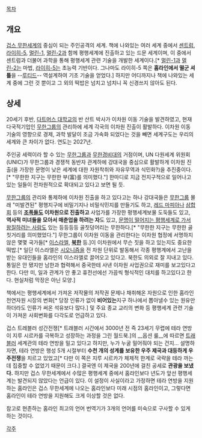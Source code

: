 [[목차]]

== 개요 ==
[[겁스 무한세계]]의 중심이 되는 주인공격의 세계. 책에 나와있는 여러 세계 중에서 [[센트럼]], [[라이히-5]], [[겁스 테크노맨서|멀린-1]], [[겁스 테크노맨서|멀린-2]]과 함께 평행세계에 진출하고 있는 드문 세계이며, 이 중에서 센트럼과 더불어 과학을 통해 평행세계 관련 기술을 개발한 세계이다.[* [[겁스 테크노맨서|멀린-1]]과 [[겁스 테크노맨서|멀린-2]]는 마법, [[라이히-5]]는 초능력 기반이다. 그나마도 라이히-5 쪽은 '''홈라인에서 떨군 셔틀'''을 --[[루티드]]-- 역설계하여 기초 기술을 얻었다.] 하지만 어디까지나 책에 나와있는 세계 중에 그런 것 뿐이고 그 외의 떡밥은 넘치고 넘치니 꼭 신경쓰지 않아도 된다.

== 상세 ==
20세기 후반, [[다트머스 대학교]]의 반 산트 박사가 이차원 이동 기술을 발견하였고, 현재 다국적기업인 [[무한그룹]]의 관리하에 세계 각국의 이차원 진출이 활발하다. 이차원 이동 기술의 영향으로 경제, 과학 발달이 조금 가속화 되었다는 것을 빼면 세계구도는 우리의 세계와 큰 차이가 없다. 연도는 2027년.

주인공 세력이라 할 수 있는 [[무한그룹]]과 [[무한경비대]]의 거점이며, UN 다원세계 위원회(UNIC)가 무한그룹과 경쟁적 동반자 관계하에 강대국을 중심으로 활발하게 이차원 진출(을 가장한 문명이 낮은 세계에 대한 자원착취와 자유무역과 식민화?)을 추진중이다.[* "무한한 지구는 무한한 부(富)를 의미했다."] 한마디로 지금 전지구적으로 일어나고 있는 일들이 전차원적으로 확대되고 있다고 보면 될 듯.

[[무한그룹]]의 관리와 통제하에 이차원 진출을 하고 있다고는 하나 강대국들은 [[무한그룹]] 몰래 "미발견된" 평행지구에 비밀기지나 비밀식민지를 만들기도 하고, [[레드 마피아]]나 [[삼합회]] 등의 '''[[조폭]]들도 이차원으로 진출하고''' 사업가를 가장한 평행세계보물 도둑들도 있고, '''역사적 미녀들을 모아서 매춘업을 하려는 자'''도 있고, [[현대인 천재론|문명이 떨어지는 평행세계로 가서 왕질하려는 사람]]도 있는 등등등등 골칫덩어리는 무한하다.[* "무한한 지구는 무한한 골칫거리를 의미했었다."] 무한그룹이 이차원 이동을 관리한다는 이차원 협정에 서명하지 않은 몇몇 국가들[* [[이스라엘]], '''[[북한]]''' 등.]이 이차원에서 무슨 짓을 하고 있는지도 중요한 떡밥.[* 일단 이스라엘은 [[시오니즘]]을 전 차원 단위로 발동해서 각종 평행계에서 고난을 받는 유대인들을 홈라인의 이스라엘로 끌어오고 있다고. 북한도 의외로 잘 지내고 있다. 통일은 안 됐지만 남한과 협력해서 중국한테 사낸 이차원 사업권으로 재미를 보고있다고한다. 다만 미, 일과 관계가 안 좋고 휴전선에선 가끔씩 형식적인 대치를 하고있다고 한다. 현실처럼 막장은 아닌 모양.]

책에서는 평행세계에서 가져온 저작물의 저작권 문제나 채취해온 자원으로 인한 홈라인 천연자원 시장의 변화[* 당장 인류가 없이 '''비어있는'''지구 하나에서 뽑아낼수 있는 원유만 하더라도 인류가 써온 석유보다 많다.] 및 주요 종교 교리의 변화 등 평행세계 관련 기술이 가져온 사회변화를 다각도로 언급하고 있다.

겁스 트레블러 성간전쟁[* 트래블러 시간에서 3000년 전 즉 23세기 무렵에 테라 연방이 지루 시르카를 극복하고 성장하는 과정을 그린 월드북.]의 __옵션 룰__에 따르면 [[트래블러]] 세계관의 테라 연방을 밀고 있다고 하지만, 누가 누굴 밀어줘야 되는 건지... 설명하자면, 테라 연방은 행성 5개 시절부터 '''수천 개의 성계를 보유한 우주 제국과 대등하게 우주전쟁'''을 치르고 있었고[* 다만 이 쪽은 지루 시르카가 체제적 한계로 국략을 테라 까는 데 집중할 수 없었기 때문이 크다.] 결국엔 이 제국을 200년에 걸친 공세로 '''관광을 보냈다.''' 하지만 겁스 무한세계에서 수많은 평행세계 중에서 홈라인보다 년도가 앞선 평행세계는 발견되지 않았다는 언급이 있다. 이 설정이 사실이라고 가정하면 테라 연방을 지원하는 홈라인은 겁스 무한세계에 나오는 홈라인보다 미래 시점의 홈라인이고, 그렇다면 홈라인이 테라 연방을 지원해도 크게 이상할 것은 없다.

참고로 현존하는 홈라인 최고의 언어 번역기가 3개의 언어를 미숙으로 구사할 수 있게 하는 것이다.

[[각주]]
